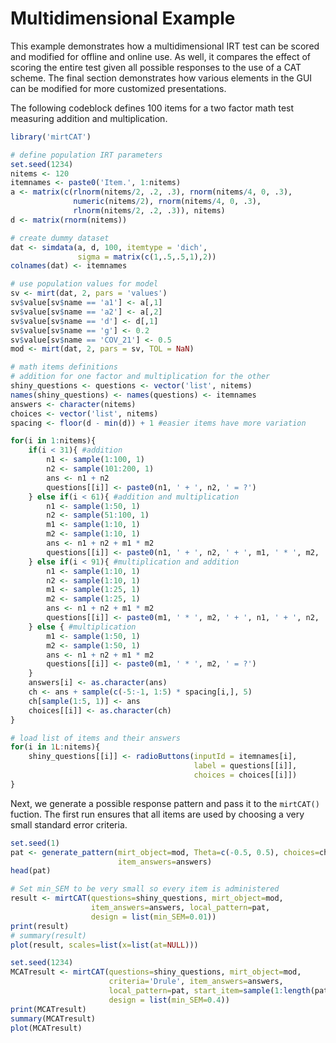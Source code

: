Multidimensional Example
======================================

This example demonstrates how a multidimensional IRT test can be scored and modified for offline 
and online use. As well, it compares the effect of scoring the entire test given all possible 
responses to the use of a CAT scheme. The final section demonstrates how various elements in the
GUI can be modified for more customized presentations.

The following codeblock defines 100 items for a two factor math test measuring 
addition and multiplication.

```r
library('mirtCAT')

# define population IRT parameters
set.seed(1234)
nitems <- 120
itemnames <- paste0('Item.', 1:nitems)
a <- matrix(c(rlnorm(nitems/2, .2, .3), rnorm(nitems/4, 0, .3),
              numeric(nitems/2), rnorm(nitems/4, 0, .3),
              rlnorm(nitems/2, .2, .3)), nitems)
d <- matrix(rnorm(nitems))

# create dummy dataset
dat <- simdata(a, d, 100, itemtype = 'dich',
               sigma = matrix(c(1,.5,.5,1),2))
colnames(dat) <- itemnames

# use population values for model
sv <- mirt(dat, 2, pars = 'values')
sv$value[sv$name == 'a1'] <- a[,1]
sv$value[sv$name == 'a2'] <- a[,2]
sv$value[sv$name == 'd'] <- d[,1]
sv$value[sv$name == 'g'] <- 0.2
sv$value[sv$name == 'COV_21'] <- 0.5
mod <- mirt(dat, 2, pars = sv, TOL = NaN)

# math items definitions
# addition for one factor and multiplication for the other
shiny_questions <- questions <- vector('list', nitems)
names(shiny_questions) <- names(questions) <- itemnames
answers <- character(nitems)
choices <- vector('list', nitems)
spacing <- floor(d - min(d)) + 1 #easier items have more variation

for(i in 1:nitems){
    if(i < 31){ #addition
        n1 <- sample(1:100, 1)
        n2 <- sample(101:200, 1)
        ans <- n1 + n2
        questions[[i]] <- paste0(n1, ' + ', n2, ' = ?')
    } else if(i < 61){ #addition and multiplication
        n1 <- sample(1:50, 1)
        n2 <- sample(51:100, 1)
        m1 <- sample(1:10, 1)
        m2 <- sample(1:10, 1)
        ans <- n1 + n2 + m1 * m2
        questions[[i]] <- paste0(n1, ' + ', n2, ' + ', m1, ' * ', m2, ' = ?')
    } else if(i < 91){ #multiplication and addition
        n1 <- sample(1:10, 1)
        n2 <- sample(1:10, 1)
        m1 <- sample(1:25, 1)
        m2 <- sample(1:25, 1)
        ans <- n1 + n2 + m1 * m2
        questions[[i]] <- paste0(m1, ' * ', m2, ' + ', n1, ' + ', n2, ' = ?')
    } else { #multiplication
        m1 <- sample(1:50, 1)
        m2 <- sample(1:50, 1)
        ans <- n1 + n2 + m1 * m2
        questions[[i]] <- paste0(m1, ' * ', m2, ' = ?')
    }
    answers[i] <- as.character(ans)
    ch <- ans + sample(c(-5:-1, 1:5) * spacing[i,], 5)
    ch[sample(1:5, 1)] <- ans
    choices[[i]] <- as.character(ch)
}

# load list of items and their answers
for(i in 1L:nitems){
    shiny_questions[[i]] <- radioButtons(inputId = itemnames[i],
                                         label = questions[[i]],
                                         choices = choices[[i]])
}
```

Next, we generate a possible response pattern and pass it to the `mirtCAT()` fuction. The first
run ensures that all items are used by choosing a very small standard error criteria.

```r
set.seed(1)
pat <- generate_pattern(mirt_object=mod, Theta=c(-0.5, 0.5), choices=choices,
                        item_answers=answers)
head(pat)

# Set min_SEM to be very small so every item is administered
result <- mirtCAT(questions=shiny_questions, mirt_object=mod,
                  item_answers=answers, local_pattern=pat,
                  design = list(min_SEM=0.01))
print(result)
# summary(result)
plot(result, scales=list(x=list(at=NULL)))

set.seed(1234)
MCATresult <- mirtCAT(questions=shiny_questions, mirt_object=mod,
                      criteria='Drule', item_answers=answers,
                      local_pattern=pat, start_item=sample(1:length(pat), 1),
                      design = list(min_SEM=0.4))
print(MCATresult)
summary(MCATresult)
plot(MCATresult)
```

